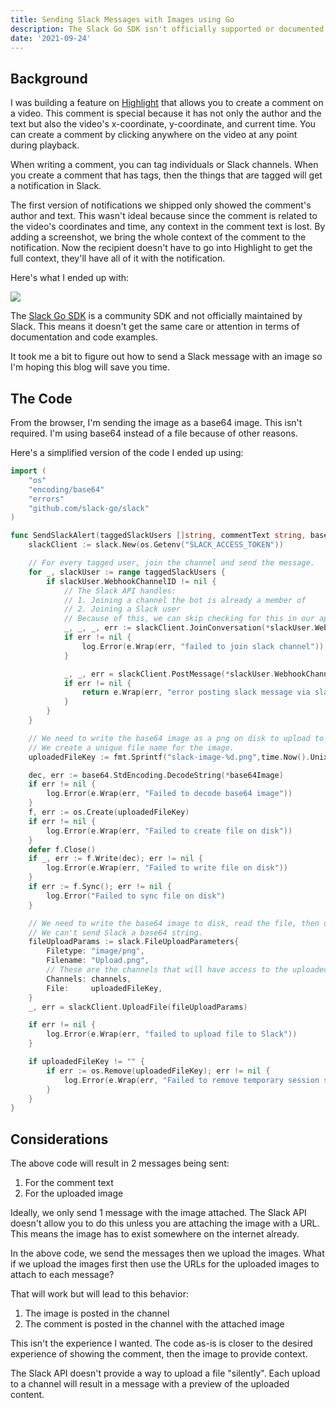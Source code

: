 ```yaml
---
title: Sending Slack Messages with Images using Go
description: The Slack Go SDK isn't officially supported or documented. Here's how I figured out how to send Slack messages with images.
date: '2021-09-24'
---
```


## Background

I was building a feature on [Highlight](https://highlight.run) that allows you to create a comment on a video. This comment is special because it has not only the author and the text but also the video's x-coordinate, y-coordinate, and current time. You can create a comment by clicking anywhere on the video at any point during playback.

When writing a comment, you can tag individuals or Slack channels. When you create a comment that has tags, then the things that are tagged will get a notification in Slack.

The first version of notifications we shipped only showed the comment's author and text. This wasn't ideal because since the comment is related to the video's coordinates and time, any context in the comment text is lost. By adding a screenshot, we bring the whole context of the comment to the notification. Now the recipient doesn't have to go into Highlight to get the full context, they'll have all of it with the notification.

Here's what I ended up with:

![](/images/blog/slack-message-with-image.png)

The [Slack Go SDK](https://github.com/slack-go/slack) is a community SDK and not officially maintained by Slack. This means it doesn't get the same care or attention in terms of documentation and code examples.

It took me a bit to figure out how to send a Slack message with an image so I'm hoping this blog will save you time.

## The Code

From the browser, I'm sending the image as a base64 image. This isn't required. I'm using base64 instead of a file because of other reasons.

Here's a simplified version of the code I ended up using:

```go:SlackProvider.go
import (
	"os"
	"encoding/base64"
	"errors"
	"github.com/slack-go/slack"
)

func SendSlackAlert(taggedSlackUsers []string, commentText string, base64Image string) error {
	slackClient := slack.New(os.Getenv("SLACK_ACCESS_TOKEN"))

	// For every tagged user, join the channel and send the message.
	for _, slackUser := range taggedSlackUsers {
		if slackUser.WebhookChannelID != nil {
			// The Slack API handles:
			// 1. Joining a channel the bot is already a member of
			// 2. Joining a Slack user
			// Because of this, we can skip checking for this in our application code.
			_, _, _, err := slackClient.JoinConversation(*slackUser.WebhookChannelID)
			if err != nil {
				log.Error(e.Wrap(err, "failed to join slack channel"))
			}

			_, _, err = slackClient.PostMessage(*slackUser.WebhookChannelID, slack.MsgOptionBlocks())
			if err != nil {
				return e.Wrap(err, "error posting slack message via slack bot")
			}
		}
	}

	// We need to write the base64 image as a png on disk to upload to Slack.
	// We create a unique file name for the image.
	uploadedFileKey := fmt.Sprintf("slack-image-%d.png",time.Now().UnixNano())

	dec, err := base64.StdEncoding.DecodeString(*base64Image)
	if err != nil {
		log.Error(e.Wrap(err, "Failed to decode base64 image"))
	}
	f, err := os.Create(uploadedFileKey)
	if err != nil {
		log.Error(e.Wrap(err, "Failed to create file on disk"))
	}
	defer f.Close()
	if _, err := f.Write(dec); err != nil {
		log.Error(e.Wrap(err, "Failed to write file on disk"))
	}
	if err := f.Sync(); err != nil {
		log.Error("Failed to sync file on disk")
	}

	// We need to write the base64 image to disk, read the file, then upload it to Slack.
	// We can't send Slack a base64 string.
	fileUploadParams := slack.FileUploadParameters{
		Filetype: "image/png",
		Filename: "Upload.png",
		// These are the channels that will have access to the uploaded file.
		Channels: channels,
		File:     uploadedFileKey,
	}
	_, err = slackClient.UploadFile(fileUploadParams)

	if err != nil {
		log.Error(e.Wrap(err, "failed to upload file to Slack"))
	}

	if uploadedFileKey != "" {
		if err := os.Remove(uploadedFileKey); err != nil {
			log.Error(e.Wrap(err, "Failed to remove temporary session screenshot"))
		}
	}
}
```

## Considerations

The above code will result in 2 messages being sent:

1. For the comment text
1. For the uploaded image

Ideally, we only send 1 message with the image attached. The Slack API doesn't allow you to do this unless you are attaching the image with a URL. This means the image has to exist somewhere on the internet already.

In the above code, we send the messages then we upload the images. What if we upload the images first then use the URLs for the uploaded images to attach to each message?

That will work but will lead to this behavior:

1. The image is posted in the channel
1. The comment is posted in the channel with the attached image

This isn't the experience I wanted. The code as-is is closer to the desired experience of showing the comment, then the image to provide context.

The Slack API doesn't provide a way to upload a file "silently". Each upload to a channel will result in a message with a preview of the uploaded content.
